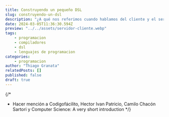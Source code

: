 ```yaml
---
title: Construyendo un pequeño DSL
slug: construyendo-un-dsl
description: "¿A qué nos referimos cuando hablamos del cliente y el servidor? ¿Para qué sirve el use server y el use client?"
date: 2024-03-05T11:36:30.594Z
preview: "../../assets/servidor-cliente.webp"
tags: 
    - programacion
    - compiladores
    - dsl
    - lenguajes de programacion
categories: 
    - programacion
author: "Thiago Granata"
relatedPosts: []
published: false
draft: true
---
```

{/* 
* Hacer mención a Codigofácilito, Hector Ivan Patricio, Camilo Chacón Sartori y Computer Science: A very short introduction */}
